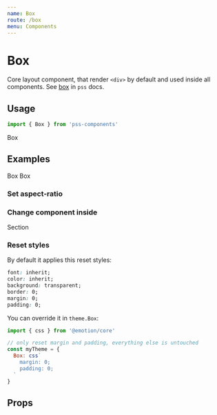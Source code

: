```yaml
---
name: Box
route: /box
menu: Components
---
```



# Box

Core layout component, that render `<div>` by default and used inside all components. See [box](https://github.com/exah/pss/blob/master/docs/api.md#box) in `pss` docs.

## Usage

```js
import { Box } from 'pss-components'
```

<Playground>
  <Box>
    Box
  </Box>
</Playground>


## Examples

<Playground>
  <Box fg='white'>
    <Box bg='hotpink' p={1} mb={1}>
      Box
    </Box>
    <Box bg='coral' p={1}>
      Box
    </Box>
  </Box>
</Playground>

### Set aspect-ratio

<Playground>
  <Box bg='royalblue' ratio={{ all: 16 / 9, sm: 1 /* will be applied on small screen */ }} />
</Playground>

### Change component inside

<Playground>
  <Box as='section' bg='tomato'>
    Section
  </Box>
</Playground>

### Reset styles

By default it applies this reset styles:

```css
font: inherit;
color: inherit;
background: transparent;
border: 0;
margin: 0;
padding: 0;
```

You can override it in `theme.Box`:

```js
import { css } from '@emotion/core'

// only reset margin and padding, everything else is untouched
const myTheme = {
  Box: css`
    margin: 0;
    padding: 0;
  `
}
```


## Props

<PropsTable of={Box} />
